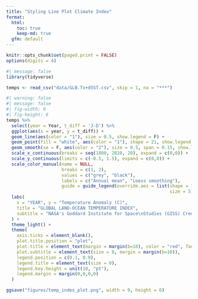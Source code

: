 ```yaml
---
title: "Styling Line Plot Climate Index"
format: 
  html:
    toc: true
    keep-md: true
  gfm: default
---
```


```r
knitr::opts_chunk$set(paged.print = FALSE)
options(digits = 4)
```

```r
#| message: false
library(tidyverse)
```

```r
temps <- read_csv("data/GLB.Ts+dSST.csv", skip = 1, na = "***")
```

```r
#| warning: false
#| message: false
#| fig-width: 9
#| fig-height: 6
temps %>% 
  select(year = Year, t_diff = 'J-D') %>% 
  ggplot(aes(x = year, y = t_diff)) +
  geom_line(aes(color = "1"), size = 0.5, show.legend = F) +
  geom_point(fill = "white", aes(color = "1"), shape = 21, show.legend = T) +
  geom_smooth(se = F, aes(color = "2"), size = 0.5, span = 0.15, show.legend = F) +
  scale_x_continuous(breaks = seq(1880, 2020, 20), expand = c(0,0)) +
  scale_y_continuous(limits = c(-0.5, 1.5), expand = c(0,0)) +
  scale_color_manual(name = NULL, 
                     breaks = c(1, 2),
                     values = c("grey", "black"),
                     labels = c("Annual mean", "Loess smoothing"),
                     guide = guide_legend(override.aes = list(shape = 15,
                                                              size = 5))) +
  labs(
    x = "YEAR", y = "Temperature Anomaly (C)",
    title = "GLOBAL LAND-OCEAN TEMPERATURE INDEX",
    subtitle = "NASA's Goddard Institute for Space\nStudies (GISS) Credit: NASA/GISS"
  ) +
  theme_light() +
  theme(
    axis.ticks = element_blank(),
    plot.title.position = "plot",
    plot.title = element_text(margin = margin(b=10), color = "red", face = "bold"),
    plot.subtitle = element_text(size = 8, margin = margin(b=10)),
    legend.position = c(0.1, 0.9),
    legend.title = element_text(size = 0),
    legend.key.height = unit(10, "pt"),
    legend.margin = margin(0,0,0,0)
  )
```

```r
ggsave("figures/temp_index_plot.png", width = 9, height = 6)
```

